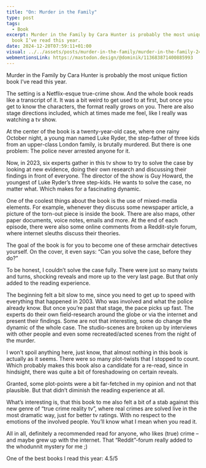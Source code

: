 ```yaml
---
title: "On: Murder in the Family"
type: post
tags:
  - Book
excerpt: Murder in the Family by Cara Hunter is probably the most unique fiction
  book I’ve read this year.
date: 2024-12-20T07:59:11+01:00
visual: ../../assets/posts/murder-in-the-family/murder-in-the-family-24032d5cc6.jpg
webmentionsLink: https://mastodon.design/@dominik/113683871400885993
---
```


Murder in the Family by Cara Hunter is probably the most unique fiction book I’ve read this year.

The setting is a Netflix-esque true-crime show. And the whole book reads like a transcript of it. It was a bit weird to get used to at first, but once you get to know the characters, the format really grows on you. There are also stage directions included, which at times made me feel, like I really was watching a tv show.

At the center of the book is a twenty-year-old case, where one rainy October night, a young man named Luke Ryder, the step-father of three kids from an upper-class London family, is brutally murdered. But there is one problem: The police never arrested anyone for it.

Now, in 2023, six experts gather in this tv show to try to solve the case by looking at new evidence, doing their own research and discussing their findings in front of everyone. The director of the show is Guy Howard, the youngest of Luke Ryder’s three step-kids. He wants to solve the case, no matter what. Which makes for a fascinating dynamic.

One of the coolest things about the book is the use of mixed-media elements. For example, whenever they discuss some newspaper article, a picture of the torn-out piece is inside the book. There are also maps, other paper documents, voice notes, emails and more. At the end of each episode, there were also some online comments from a Reddit-style forum, where internet sleuths discuss their theories.

The goal of the book is for you to become one of these armchair detectives yourself. On the cover, it even says: “Can you solve the case, before they do?”

To be honest, I couldn’t solve the case fully. There were just so many twists and turns, shocking reveals and more up to the very last page. But that only added to the reading experience.

The beginning felt a bit slow to me, since you need to get up to speed with everything that happened in 2003. Who was involved and what the police already know. But once you’re past that stage, the pace picks up fast. The experts do their own field-research around the globe or via the internet and present their findings. Some are not that interesting, some do change the dynamic of the whole case. The studio-scenes are broken up by interviews with other people and even some recreated/acted scenes from the night of the murder.

I won’t spoil anything here, just know, that almost nothing in this book is actually as it seems. There were so many plot-twists that I stopped to count. Which probably makes this book also a candidate for a re-read, since in hindsight, there was quite a bit of foreshadowing on certain reveals.

Granted, some plot-points were a bit far-fetched in my opinion and not that plausible. But that didn’t diminish the reading experience at all.

What’s interesting is, that this book to me also felt a bit of a stab against this new genre of “true crime reality tv”, where real crimes are solved live in the most dramatic way, just for better tv ratings. With no respect to the emotions of the involved people. You’ll know what I mean when you read it.

All in all, definitely a recommended read for anyone, who likes (true) crime – and maybe grew up with the internet. That “Reddit”-forum really added to the whodunnit mystery for me ;)

One of the best books I read this year: 4.5/5
